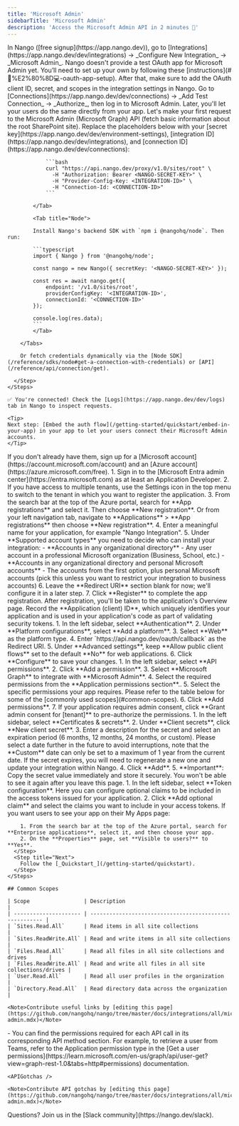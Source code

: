 ```yaml
---
title: 'Microsoft Admin'
sidebarTitle: 'Microsoft Admin'
description: 'Access the Microsoft Admin API in 2 minutes 💨'
---
```



<Tabs>
  <Tab title="🚀 Quickstart">
    <Steps>
      <Step title="Create an integration">
        In Nango ([free signup](https://app.nango.dev)), go to [Integrations](https://app.nango.dev/dev/integrations) -> _Configure New Integration_ -> _Microsoft Admin_. Nango doesn't provide a test OAuth app for Microsoft Admin yet. You’ll need to set up your own by following these [instructions](#🧑%E2%80%8D💻-oauth-app-setup). After that, make sure to add the OAuth client ID, secret, and scopes in the integration settings in Nango.
      </Step>
      <Step title="Authorize Microsoft Admin">
        Go to [Connections](https://app.nango.dev/dev/connections) -> _Add Test Connection_ -> _Authorize_, then log in to Microsoft Admin. Later, you'll let your users do the same directly from your app.
      </Step>
      <Step title="Call the Microsoft Admin API">
        Let's make your first request to the Microsoft Admin (Microsoft Graph) API (fetch basic information about the root SharePoint site). Replace the placeholders below with your [secret key](https://app.nango.dev/dev/environment-settings), [integration ID](https://app.nango.dev/dev/integrations), and [connection ID](https://app.nango.dev/dev/connections):
        <Tabs>
            <Tab title="cURL">

                ```bash
                curl "https://api.nango.dev/proxy/v1.0/sites/root" \
                  -H "Authorization: Bearer <NANGO-SECRET-KEY>" \
                  -H "Provider-Config-Key: <INTEGRATION-ID>" \
                  -H "Connection-Id: <CONNECTION-ID>"
                ```

            </Tab>

            <Tab title="Node">

            Install Nango's backend SDK with `npm i @nangohq/node`. Then run:

            ```typescript
            import { Nango } from '@nangohq/node';

            const nango = new Nango({ secretKey: '<NANGO-SECRET-KEY>' });

            const res = await nango.get({
                endpoint: '/v1.0/sites/root',
                providerConfigKey: '<INTEGRATION-ID>',
                connectionId: '<CONNECTION-ID>'
            });

            console.log(res.data);
            ```
            </Tab>

        </Tabs>
        
        Or fetch credentials dynamically via the [Node SDK](/reference/sdks/node#get-a-connection-with-credentials) or [API](/reference/api/connection/get).

      </Step>
    </Steps>

    ✅ You're connected! Check the [Logs](https://app.nango.dev/dev/logs) tab in Nango to inspect requests.

    <Tip>
    Next step: [Embed the auth flow](/getting-started/quickstart/embed-in-your-app) in your app to let your users connect their Microsoft Admin accounts.
    </Tip>
  </Tab>
  <Tab title="🧑‍💻 OAuth app setup">
    <Steps>
      <Step title="Create a Microsoft account and Azure account">
        If you don't already have them, sign up for a [Microsoft account](https://account.microsoft.com/account) and an [Azure account](https://azure.microsoft.com/free).
      </Step>
      <Step title="Register an application in Microsoft Entra ID">
        1. Sign in to the [Microsoft Entra admin center](https://entra.microsoft.com) as at least an Application Developer.
        2. If you have access to multiple tenants, use the Settings icon in the top menu to switch to the tenant in which you want to register the application.
        3. From the search bar at the top of the Azure portal, search for **App registrations** and select it. Then choose **New registration**. Or from your left navigation tab, navigate to **Applications** > **App registrations** then choose **New registration**.
        4. Enter a meaningful name for your application, for example "Nango Integration".
        5. Under **Supported account types** you need to decide who can install your integration:
           - **Accounts in any organizational directory** - Any user account in a professional Microsoft organization (Business, School, etc.)
           - **Accounts in any organizational directory and personal Microsoft accounts** - The accounts from the first option, plus personal Microsoft accounts (pick this unless you want to restrict your integration to business accounts)
        6. Leave the **Redirect URI** section blank for now; we'll configure it in a later step.
        7. Click **Register** to complete the app registration.
      </Step>
      <Step title="Note your application (client) ID">
        After registration, you'll be taken to the application's Overview page. Record the **Application (client) ID**, which uniquely identifies your application and is used in your application's code as part of validating security tokens.
      </Step>
      <Step title="Add a redirect URI">
        1. In the left sidebar, select **Authentication**.
        2. Under **Platform configurations**, select **Add a platform**.
        3. Select **Web** as the platform type.
        4. Enter `https://api.nango.dev/oauth/callback` as the Redirect URI.
        5. Under **Advanced settings**, keep **Allow public client flows** set to the default **No** for web applications.
        6. Click **Configure** to save your changes.
      </Step>
      <Step title="Add API permissions">
        1. In the left sidebar, select **API permissions**.
        2. Click **Add a permission**.
        3. Select **Microsoft Graph** to integrate with **Microsoft Admin**.
        4. Select the required permissions from the **Application permissions section**..
        5. Select the specific permissions your app requires. Please refer to the table below for some of the [commonly used scopes](#common-scopes).
        6. Click **Add permissions**.
        7. If your application requires admin consent, click **Grant admin consent for [tenant]** to pre-authorize the permissions.
      </Step>
      <Step title="Create a client secret">
        1. In the left sidebar, select **Certificates & secrets**.
        2. Under **Client secrets**, click **New client secret**.
        3. Enter a description for the secret and select an expiration period (6 months, 12 months, 24 months, or custom). Please select a date further in the future to avoid interruptions, note that the **Custom** date can only be set to a maximum of 1 year from the current date. If the secret expires, you will need to regenerate a new one and update your integration within Nango.
        4. Click **Add**.
        5. **Important**: Copy the secret value immediately and store it securely. You won't be able to see it again after you leave this page.
      </Step>
      <Step title="Configure token settings (optional)">
        1. In the left sidebar, select **Token configuration**. Here you can configure optional claims to be included in the access tokens issued for your application.
        2. Click **Add optional claim** and select the claims you want to include in your access tokens.
      </Step>
      <Step title="Configure app visibility (optional)">
        If you want users to see your app on their My Apps page:

        1. From the search bar at the top of the Azure portal, search for **Enterprise applications**, select it, and then choose your app.
        2. On the **Properties** page, set **Visible to users?** to **Yes**.
      </Step>
      <Step title="Next">
        Follow the [_Quickstart_](/getting-started/quickstart).
      </Step>
    </Steps>

    ## Common Scopes

    | Scope                 | Description                                             |
    | --------------------- | ------------------------------------------------------- |
    | `Sites.Read.All`      | Read items in all site collections                      |
    | `Sites.ReadWrite.All` | Read and write items in all site collections            |
    | `Files.Read.All`      | Read all files in all site collections and drives       |
    | `Files.ReadWrite.All` | Read and write all files in all site collections/drives |
    | `User.Read.All`       | Read all user profiles in the organization              |
    | `Directory.Read.All`  | Read directory data across the organization             |

  </Tab>
  <Tab title="🔗 Useful links">
    <UsefulLinks />

    <Note>Contribute useful links by [editing this page](https://github.com/nangohq/nango/tree/master/docs/integrations/all/microsoft-admin.mdx)</Note>
  </Tab>
  <Tab title="🚨 API gotchas">
    - You can find the permissions required for each API call in its corresponding API method section. For example, to retrieve a user from Teams, refer to the Application permission type in the [Get a user permissions](https://learn.microsoft.com/en-us/graph/api/user-get?view=graph-rest-1.0&tabs=http#permissions) documentation.

    <APIGotchas />

    <Note>Contribute API gotchas by [editing this page](https://github.com/nangohq/nango/tree/master/docs/integrations/all/microsoft-admin.mdx)</Note>
  </Tab>
</Tabs>

<Info>
    Questions? Join us in the [Slack community](https://nango.dev/slack).
</Info>